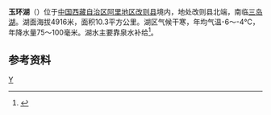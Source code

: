 {{ViewTibetanScript}}
{{Infobox_lake
 |湖泊名稱 =玉环湖
 |湖泊照片 = 
 |湖泊照片標題 = 
 |測深圖 =
 |測深圖標題 =
 |湖泊所在地 = [[中国|中国]][[西藏|西藏]]
 |座標 = {{coord |34|48|N|83|55|E|display=inline,title|scale:500000_type:waterbody_region:CN}}
 |湖泊類別 = [[咸水湖|咸水湖]]
 |流入 =
 |流出 = 
 |集水區面積 =
 |集水區國家 =
 |湖泊長度 =6.7公里
 |湖泊闊度 =最大3.2公里<br />平均1.54公里
 |湖泊面積 =10.3平方公里
 |平均深度 = 
 |最深深度 = 
 |水體體積 = 
 |湖水停留時間 =
 |湖岸線長度 =
 |海拔高度 = 4916米
 |湖中島嶼 =
 |湖邊城鎮 =
}}
{{Location map
 |China Tibet Ngari
 |mark=<!--dot-->Blue pog.svg
 |lat_deg=34|lat_min=48|lat_sec =
 |lon_deg=83|lon_min=55|lon_sec =
 |caption=玉环湖在[[西藏|西藏]]的位置。
 |position=right
 |width=350
 |float=right
}}
'''玉环湖'''（{{bo|z=དབྱུང་ཧོན་མཚོ།|w=dbyung hon mtsho|t=Yunghön Tso}}）位于[[中国|中国]][[西藏自治区|西藏自治区]][[阿里地区|阿里地区]][[改则县|改则县]]境内，地处改则县北端，南临[[三岛湖|三岛湖]]。湖面海拔4916米，面积10.3平方公里。湖区气候干寒，年均气温-6～-4℃，年降水量75～100毫米。湖水主要靠泉水补给<ref>{{cite book zh |author=王苏民 窦鸿身 |title=中国湖泊志 |format=M |edition=1 |location=北京 |publisher=科学出版社 |date=1998|pages=471|id= ISBN 7-03-006706-1}}</ref>。
==参考资料==
{{Reflist}}

[[Category:改则县湖泊|Y]]